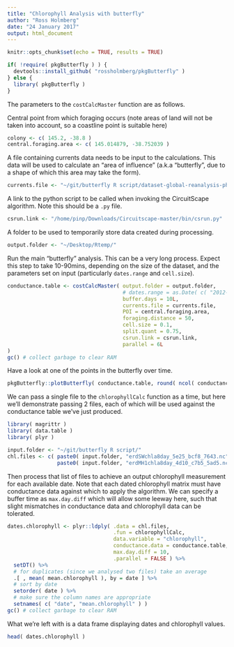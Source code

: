 ```yaml
---
title: "Chlorophyll Analysis with butterfly"
author: "Ross Holmberg"
date: "24 January 2017"
output: html_document
---
```


```r
knitr::opts_chunk$set(echo = TRUE, results = TRUE)
```

```r
if( !require( pkgButterfly ) ) {
  devtools::install_github( "rossholmberg/pkgButterfly" )
} else {
  library( pkgButterfly )
}
```



The parameters to the `costCalcMaster` function are as follows.

Central point from which foraging occurs (note areas of land will not be taken into account, so a coastline point is suitable here)
```r
colony <- c( 145.2, -38.8 )
central.foraging.area <- c( 145.014879, -38.752039 )
```

A file containing currents data needs to be input to the calculations. This data will be used to calculate an "area of influence" (a.k.a "butterfly", due to a shape of which this area may take the form).
```r
currents.file <- "~/git/butterfly R script/dataset-global-reanalysis-phys-001-011-ran-it-cglors-monthly-u-v_1463479328704.nc"
```


A link to the python script to be called when invoking the CircuitScape algorithm. Note this should be a `.py` file.
```r
csrun.link <- "/home/pinp/Downloads/Circuitscape-master/bin/csrun.py"
```


A folder to be used to temporarily store data created during processing.
```r
output.folder <- "~/Desktop/Rtemp/"
```


Run the main "butterfly" analysis. This can be a very long process. Expect this step to take 10-90mins, depending on the size of the dataset, and the parameters set on input (particularly `dates.range` and `cell.size`).
```r
conductance.table <- costCalcMaster( output.folder = output.folder,
                                     # dates.range = as.Date( c( "2012-01-01", "2012-08-30" ) ), # uncomment to limit dataset
                                     buffer.days = 10L,
                                     currents.file = currents.file,
                                     POI = central.foraging.area,
                                     foraging.distance = 50,
                                     cell.size = 0.1,
                                     split.quant = 0.75,
                                     csrun.link = csrun.link,
                                     parallel = 6L
)
gc() # collect garbage to clear RAM
```

Have a look at one of the points in the butterfly over time.
```r
pkgButterfly::plotButterfly( conductance.table, round( ncol( conductance.table ) - 2L ) * 0.5 )
```



We can pass a single file to the `chlorophyllCalc` function as a time, but here we'll demonstrate passing 2 files, each of which will be used against the conductance table we've just produced.
```r
library( magrittr )
library( data.table )
library( plyr )

input.folder <- "~/git/butterfly R script/"
chl.files <- c( paste0( input.folder, "erdSWchla8day_5e25_bcf8_7643.nc" ),
                paste0( input.folder, "erdMH1chla8day_4d10_c7b5_5ad5.nc" ) )
```

Then process that list of files to achieve an output chlorophyll measurement for each available date. Note that each dated chlorophyll matrix must have conductance data against which to apply the algorithm. We can specify a buffer time as `max.day.diff` which will allow some leeway here, such that slight mismatches in conductance data and chlorophyll data can be tolerated.
```r
dates.chlorophyll <- plyr::ldply( .data = chl.files,
                                  .fun = chlorophyllCalc,
                                  data.variable = "chlorophyll",
                                  conductance.data = conductance.table,
                                  max.day.diff = 10,
                                  .parallel = FALSE ) %>%
  setDT() %>%
  # for duplicates (since we analysed two files) take an average
  .[ , mean( mean.chlorophyll ), by = date ] %>%
  # sort by date
  setorder( date ) %>%
  # make sure the column names are appropriate
  setnames( c( "date", "mean.chlorophyll" ) )
gc() # collect garbage to clear RAM
```

What we're left with is a data frame displaying dates and chlorophyll values.
```r
head( dates.chlorophyll )
```

